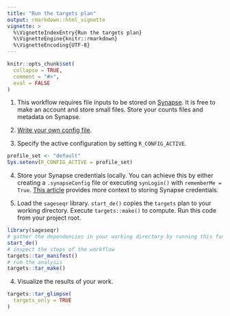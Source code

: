 ```yaml
---
title: "Run the targets plan"
output: rmarkdown::html_vignette
vignette: >
  %\VignetteIndexEntry{Run the targets plan}
  %\VignetteEngine{knitr::rmarkdown}
  %\VignetteEncoding{UTF-8}
---
```


```r
knitr::opts_chunk$set(
  collapse = TRUE,
  comment = "#>",
  eval = FALSE
)
```
1. This workflow requires file inputs to be stored on [Synapse](https://www.synapse.org). It is free to make an account and store
small files. Store your counts files and metadata on Synapse.

2. [Write your own config file](https://sage-bionetworks.github.io/sageseqr/articles/customize-config.html).

3. Specify the active configuration by setting `R_CONFIG_ACTIVE`.

```r
profile_set <- "default"
Sys.setenv(R_CONFIG_ACTIVE = profile_set)
```

4. Store your Synapse credentials locally. You can achieve this by either creating a  `.synapseConfig` file or executing `synLogin()` with `rememberMe = True`. [This article](https://r-docs.synapse.org/articles/manageSynapseCredentials.html) provides more context to storing Synapse credentials.

5. Load the `sageseqr` library. `start_de()` copies the `targets` plan to your working directory. Execute `targets::make()` to compute. Run this code from your project root.

```r
library(sageseqr)
# gather the dependencies in your working directory by running this function:
start_de()
# inspect the steps of the workflow
targets::tar_manifest()
# run the analysis
targets::tar_make()
```

4. Visualize the results of your work. 

```r
targets::tar_glimpse(
  targets_only = TRUE
)
```
